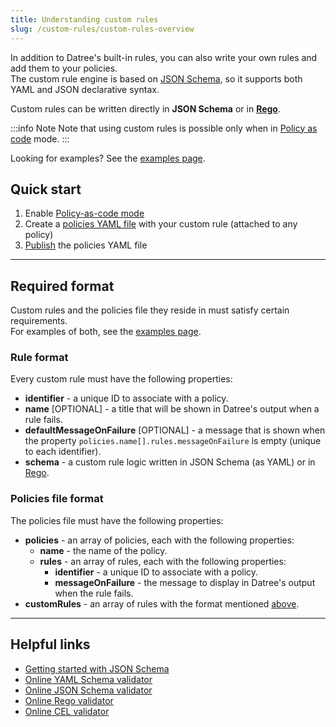 ```yaml
---
title: Understanding custom rules
slug: /custom-rules/custom-rules-overview
---
```


In addition to Datree's built-in rules, you can also write your own rules and add them to your policies.  
The custom rule engine is based on [JSON Schema](https://json-schema.org/), so it supports both YAML and JSON declarative syntax.

Custom rules can be written directly in **JSON Schema** or in [**Rego**](/custom-rules/rego-support).

:::info Note
Note that using custom rules is possible only when in [Policy as code](/dashboard/policy-as-code) mode.
:::

Looking for examples? See the [examples page](/custom-rules/examples).

## Quick start

1. Enable [Policy-as-code mode](/dashboard/policy-as-code#1-enable-policy-as-code-pac-mode)
2. Create a [policies YAML file](/custom-rules/examples#full-custom-rule-examples) with your custom rule (attached to any policy)
3. [Publish](/dashboard/policy-as-code#2-apply-a-new-policies-configuration) the policies YAML file

---

## Required format

Custom rules and the policies file they reside in must satisfy certain requirements.  
For examples of both, see the [examples page](/custom-rules/examples).

### Rule format

Every custom rule must have the following properties:

- **identifier** - a unique ID to associate with a policy.
- **name** [OPTIONAL] - a title that will be shown in Datree's output when a rule fails.
- **defaultMessageOnFailure** [OPTIONAL] - a message that is shown when the property `policies.name[].rules.messageOnFailure` is empty (unique to each identifier).
- **schema** - a custom rule logic written in JSON Schema (as YAML) or in [Rego](/custom-rules/rego-support).

### Policies file format

The policies file must have the following properties:

- **policies** - an array of policies, each with the following properties:
  - **name** - the name of the policy.
  - **rules** - an array of rules, each with the following properties:
    - **identifier** - a unique ID to associate with a policy.
    - **messageOnFailure** - the message to display in Datree's output when the rule fails.
- **customRules** - an array of rules with the format mentioned [above](/custom-rules/custom-rules-overview#rule-format).

---

<!-- ## Basic examples

Here are some examples of basic use-cases:

1. [Ensure a specific key exists](/custom-rules/examples#ensure-a-specific-key-exists)
2. [Set a minimum value for key of a specific kind](/custom-rules/examples#set-a-minimum-value-for-key-of-a-specific-kind)
3. [Ensure value of a specific key is not one of predefined values](/custom-rules/examples#ensure-value-of-a-specific-key-is-not-one-of-predefined-values)
4. [Ensure a specific key is not found in any container](/custom-rules/examples#ensure-a-specific-key-is-not-found-in-any-container)

Here are three examples of custom rules to showcase how you can set it up:

1.  [Ensure correct environment labels are used](/custom-rules/examples#ensure-correct-environment-labels-are-used)
2.  [Prevent workload from using the (system) default namespaces](/custom-rules/examples#prevent-workload-from-using-the-system-default-namespaces)
3.  [Ensure Deployment has replicas set between 2-10](/custom-rules/examples#ensure-deployment-has-replicas-set-between-2-10)

<br />

:::tip
The provided examples are written in YAML schema, but custom rules can also be specified as JSON strings.
:::

--- -->

## Helpful links

- [Getting started with JSON Schema](https://json-schema.org/learn/getting-started-step-by-step)
- [Online YAML Schema validator](https://yamlschemavalidator.datree.io/)
- [Online JSON Schema validator](https://www.jsonschemavalidator.net/)
- [Online Rego validator](https://play.openpolicyagent.org/)
- [Online CEL validator](https://playcel.undistro.io/)
